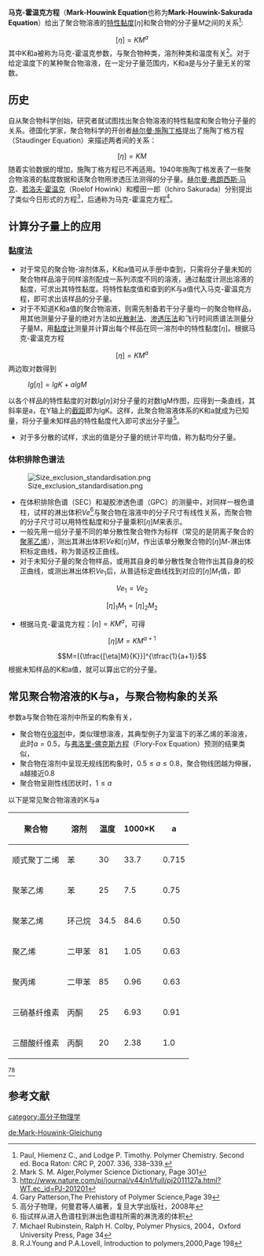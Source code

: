 {{noteTA
|T=zh:马克－霍温克方程;zh-tw:馬克-霍溫克方程式;
|1=zh:方程;zh-tw:方程式;
}}
'''马克-霍温克方程'''（'''Mark-Houwink Equation'''也称为'''Mark-Houwink-Sakurada Equation'''）给出了聚合物溶液的[[特性黏度|特性黏度]]<math>[\eta]</math>和聚合物的分子量<math>M</math>之间的关系<ref>Paul, Hiemenz C., and Lodge P. Timothy. Polymer Chemistry. Second ed. Boca Raton: CRC P, 2007. 336, 338–339.</ref>:
:<math>[\eta]=KM^a</math>
其中K和a被称为马克-霍温克参数，与聚合物种类，溶剂种类和温度有关<ref>Mark S. M. Alger,Polymer Science Dictionary, Page 301</ref>。对于给定温度下的某种聚合物溶液，在一定分子量范围内，K和a是与分子量无关的常数。
==历史==
自从聚合物科学创始，研究者就试图找出聚合物溶液的特性黏度和聚合物分子量的关系。德国化学家，聚合物科学的开创者[[赫尔曼·施陶丁格|赫尔曼·施陶丁格]]提出了施陶丁格方程（Staudinger Equation）来描述两者间的关系：
:<math>[\eta]=KM</math>
随着实验数据的增加，施陶丁格方程已不再适用。1940年施陶丁格发表了一些聚合物溶液的黏度数据和该聚合物用渗透压法测得的分子量。[[赫尔曼·弗朗西斯·马克|赫尔曼·弗朗西斯·马克]]、[[若洛夫·霍温克|若洛夫·霍温克]]（Roelof Howink）和樱田一郎（Ichiro Sakurada）分别提出了类似今日形式的方程<ref>http://www.nature.com/pj/journal/v44/n1/full/pj2011127a.html?WT.ec_id=PJ-201201</ref>，后通称为马克-霍温克方程<ref>Gary Patterson,The Prehistory of Polymer Science,Page 39</ref>。

==计算分子量上的应用==
===黏度法===
*对于常见的聚合物-溶剂体系，K和a值可从手册中查到，只需将分子量未知的聚合物样品溶于同样溶剂配成一系列浓度不同的溶液，通过黏度计测出溶液的黏度，可求出其特性黏度。将特性黏度值和查到的K与a值代入马克-霍温克方程，即可求出该样品的分子量。
*对于不知道K和a值的聚合物溶液，则需先制备若干分子量均一的聚合物样品，用其他测量分子量的绝对方法如[[光散射法|光散射法]]、[[渗透压法|渗透压法]]和飞行时间质谱法测量分子量M，用[[黏度计|黏度计]]测量并计算出每个样品在同一溶剂中的特性黏度<math>[\eta]</math>。根据马克-霍温克方程 
:<math>[\eta]=KM^a</math>
两边取对数得到 
: <math>lg[\eta]=lgK+algM</math>
以各个样品的特性黏度的对数<math>lg[\eta] </math>对分子量的对数lgM作图，应得到一条直线，其斜率是a，在Y轴上的[[截距|截距]]即为lgK。这样，此聚合物溶液体系的K和a就成为已知量，将分子量未知样品的特性黏度代入即可求出分子量<ref>高分子物理，何曼君等人编著，复旦大学出版社，2008年</ref>。
*对于多分散的试样，求出的值是分子量的统计平均值，称为黏均分子量。

===体积排除色谱法===
[[File:Size_exclusion_standardisation.png|thumb]]
*在体积排除色谱（SEC）和凝胶渗透色谱（GPC）的测量中，对同样一根色谱柱，试样的淋出体积<math>Ve</math><ref>指试样从进入色谱柱到淋出色谱柱所需的淋洗液的体积</ref>与聚合物在溶液中的分子尺寸有线性关系，而聚合物的分子尺寸可以用特性黏度和分子量乘积<math>[\eta]M</math>来表示。
*一般先用一组分子量不同的单分散性聚合物作为标样（常见的是阴离子聚合的[[聚苯乙烯|聚苯乙烯]]），测出其淋出体积<math>Ve</math>和<math>[\eta]M</math>，作出该单分散聚合物的<math>[\eta]M</math>-淋出体积标定曲线，称为普适校正曲线。
*对于未知分子量的聚合物样品，或用其自身的单分散性聚合物作出其自身的校正曲线，或测出淋出体积<math>Ve_1</math>后，从普适标定曲线找到对应的<math>[\eta]M_1</math>值，即
:<math>Ve_1=Ve_2</math>
:<math>[\eta]_1M_1=[\eta]_2M_2</math>
*根据马克-霍温克方程：<math>[\eta]=KM^a</math>，可得 
:<math>[\eta]M=KM^{a+1}</math>
:<math>M=[{\tfrac{[\eta]M}{K}}]^{\tfrac{1}{a+1}}</math>
根据未知样品的K和a值，就可以算出它的分子量。

==常见聚合物溶液的K与a，与聚合物构象的关系==
参数a与聚合物在溶剂中所呈的构象有关，
*聚合物在[[θ溶剂|θ溶剂]]中，类似理想溶液，其典型例子为室温下的苯乙烯的苯溶液，此时<math>a=0.5</math>，与[[弗洛里-佛克斯方程|弗洛里-佛克斯方程]]（Flory-Fox Equation）预测的结果类似，
*聚合物在溶剂中呈现无规线团构象时，<math>0.5\leq a\leq 0.8</math>，聚合物线团越为伸展，a越接近0.8
*聚合物呈刚性线团状时，<math>1\leq a</math> 

以下是常见聚合物溶液的K与a
{|class="wikitable"
|-
! 聚合物 !! 溶剂 !! 温度 !! 1000×K !! a
|-
| 顺式聚丁二烯 || 苯 || 30 || 33.7 || 0.715
|-
| 聚苯乙烯 || 苯 || 25 || 7.5 || 0.75
|-
| 聚苯乙烯 || 环己烷 || 34.5 || 84.6 || 0.50
|-
| 聚乙烯 || 二甲苯 || 81 || 1.05 || 0.63
|-
| 聚丙烯 || 二甲苯 || 85 || 0.96 || 0.63
|-
| 三硝基纤维素 || 丙酮 || 25 || 6.93 || 0.91
|-
| 三醋酸纤维素 || 丙酮 || 20 || 2.38 || 1.0
|}<ref>Michael Rubinstein, Ralph H. Colby, Polymer Physics, 2004，Oxford University Press, Page 34</ref><ref>R.J.Young and P.A.Lovell, Introduction to polymers,2000,Page 198</ref>

==参考文献==
<references/>

[[category:高分子物理学|category:高分子物理学]]

[[de:Mark-Houwink-Gleichung|de:Mark-Houwink-Gleichung]]